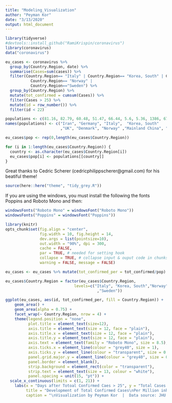 ```yaml
---
title: "Modeling_Visualization"
author: "Peyman Kor"
date: "3/13/2020"
output: html_document
---
```



```r
library(tidyverse)
#devtools::install_github("RamiKrispin/coronavirus")
library(coronavirus)
data("coronavirus")
```


```r
eu_cases <- coronavirus %>% 
  group_by(Country.Region, date) %>% 
  summarise(Cases=sum(cases)) %>% 
  filter(Country.Region== "Italy" | Country.Region== "Korea, South" | Country.Region== "France" | Country.Region== "Denmark" | 
           Country.Region== "Norway" |
           Country.Region=="Sweden") %>%
  group_by(Country.Region) %>% 
  mutate(tot_confirmed = cumsum(Cases)) %>% 
  filter(Cases > 25) %>% 
  mutate(id = row_number()) %>% 
  filter(id < 22)
```


```r
populations <- c(81.16, 82.79, 60.48, 51.47, 66.44, 5.6, 5.36, 1386, 67, 10 )
names(populations) <- c("Iran", "Germany", "Italy",  "Korea, South" 
                        ,"UK", "Denmark", "Norway" ,"Mainland China", "France", "Sweden")

eu_cases$pop <- rep(0,length(eu_cases$Country.Region))

for (i in 1:length(eu_cases$Country.Region)) {
  country <- as.character(eu_cases$Country.Region[i])
  eu_cases$pop[i] <- populations[[country]]
}  
```

Great thanks to Cedric Scherer (cedricphilippscherer@gmail.com) for his beatiful theme!

```r
source(here::here("theme", "tidy_grey.R"))
```


If you are using the windows, you must install the following the fonts Poppins and Roboto Mono and then:


```r
windowsFonts("Roboto Mono" = windowsFont("Roboto Mono"))
windowsFonts("Poppins" = windowsFont("Poppins"))
```


```r
library(knitr)
opts_chunk$set(fig.align = "center",
               fig.width = 10, fig.height = 14,
               dev.args = list(pointsize=10),
               out.width = "90%", dpi = 300,
               cache = FALSE,
               par = TRUE, # needed for setting hook 
               collapse = TRUE, # collapse input & ouput code in chunks
               warning = FALSE, message = FALSE)

```


```r
eu_cases <- eu_cases %>% mutate(tot_confirmed_per = tot_confirmed/pop)

eu_cases$Country.Region = factor(eu_cases$Country.Region, 
                              levels=c("Italy", "Korea, South","Norway","France" ,"Denmark" 
                                        ,"Sweden"))

ggplot(eu_cases, aes(id, tot_confirmed_per, fill = Country.Region)) +
    geom_area() +
    geom_area(alpha = 0.75) +
    facet_wrap(~ Country.Region, nrow = 4) + 
    theme(legend.position = "none",
          plot.title = element_text(size=12),
          axis.title = element_text(size = 12, face = "plain"),
          axis.title.x = element_text(size = 12, face = "plain"),
          axis.title.y = element_text(size = 12, face = "plain"),
          axis.text = element_text(family = "Roboto Mono", size = 8.5),
          axis.ticks.x = element_line(colour = "grey40", size = 1),
          axis.ticks.y = element_line(colour = "transparent", size = 0.3),
          panel.grid.major.y = element_line(colour = "grey40", size = 0.3),
          panel.border = element_blank(),
          strip.background = element_rect(color = "transparent"),
          strip.text = element_text(size = 13, colour = "white"),
          panel.spacing = unit(15, "pt")) +
  scale_x_continuous(limits = c(1, 21)) +
    labs(x = "Days after Totoal Confirmed Caes > 25", y = "Total Cases Per Million Inhabitants\n", 
         title = "Development of Total Confirmed Cases\nPer Million inhabitants",
         caption = "\nVisualization by Peyman Kor  |  Data source: JHU & WHO")

```

